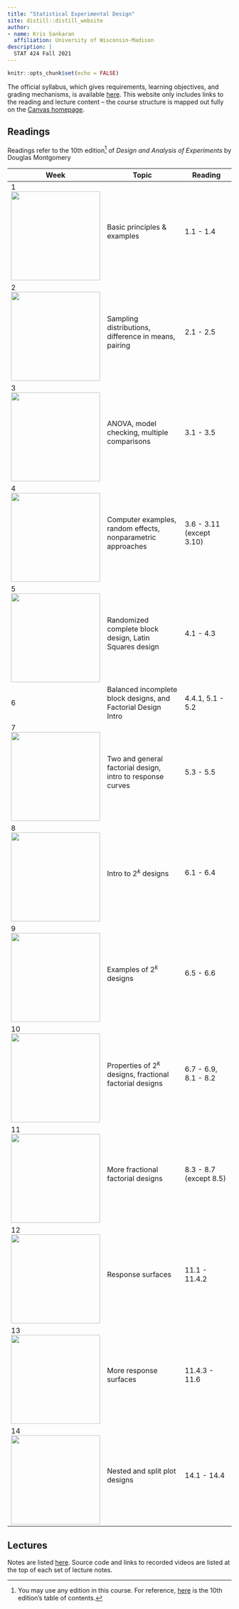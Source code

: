 ```yaml
---
title: "Statistical Experimental Design"
site: distill::distill_website
author:
- name: Kris Sankaran
  affiliation: University of Wisconsin-Madison
description: |
  STAT 424 Fall 2021
---
```


```r
knitr::opts_chunk$set(echo = FALSE)
```

The official syllabus, which gives requirements, learning objectives, and
grading mechanisms, is available [here](https://canvas.wisc.edu/courses/267698/files). This website only includes links to
the reading and lecture content -- the course structure is mapped out fully on
the [Canvas homepage](https://canvas.wisc.edu/courses/267698).

## Readings

Readings refer to the 10th edition^[You may use any edition in this course. For
reference,
[here](https://www.wiley.com/en-us/Design+and+Analysis+of+Experiments%2C+10th+Edition-p-9781119492443#content-section)
is the 10th edition's table of contents.] of *Design and Analysis of
Experiments* by Douglas Montgomery

| Week | Topic | Reading |
| - | --- | -- |
| 1 <br/> <img width=200 src="https://uwmadison.box.com/shared/static/2w0x5hzg03zk8113e3rcto58tocc4y6w.png"/> | Basic principles & examples | 1.1 - 1.4 |
| 2 <br/> <img width=200 src="https://uwmadison.box.com/shared/static/2nue43dk0rw0v25swmbd552qk1bz1jze.png"/> | Sampling distributions, difference in means, pairing | 2.1 - 2.5 |
| 3 <br/> <img width=200 src="https://uwmadison.box.com/shared/static/ka2t5b3awtqt0mqdqtm8o5zbzs8ur7xp.png"/> | ANOVA, model checking, multiple comparisons | 3.1 - 3.5 |
| 4 <br/> <img width=200 src="https://uwmadison.box.com/shared/static/f2e3b39odm4ejkyqinvpii24s9tegnqb.png"/> | Computer examples, random effects, nonparametric approaches | 3.6 - 3.11 (except 3.10) |
| 5 <br/> <img width=200 src="https://uwmadison.box.com/shared/static/fgtpgaimnwwlm5s63bmj9f8ahe1nq4qp.png"/> | Randomized complete block design, Latin Squares design | 4.1 - 4.3 |
| 6 <br/> | Balanced incomplete block designs, and Factorial Design Intro | 4.4.1, 5.1 - 5.2 |
| 7 <br/> <img width=200 src="https://uwmadison.box.com/shared/static/7qgi74t4kkleybceodksuroyaavn9zoq.png"/> | Two and general factorial design, intro to response curves | 5.3 - 5.5 |
| 8 <br/> <img width=200 src="https://uwmadison.box.com/shared/static/hvedijshgaw7so91kqcl1l8eunml4m9v.png"/> | Intro to $2^k$ designs | 6.1 - 6.4 |
| 9 <br/> <img width=200 src="https://uwmadison.box.com/shared/static/wwsniua1ce0q376oy2ffrtzf4ivzup99.png"/> | Examples of $2^k$ designs | 6.5 - 6.6 |
| 10 <br/> <img width=200 src="https://uwmadison.box.com/shared/static/48czl1on1krut0gquz5arqdb5a81ft40.png"/> | Properties of $2^k$ designs, fractional factorial designs | 6.7 - 6.9, 8.1 - 8.2 |
| 11 <br/> <img width=200 src="https://uwmadison.box.com/shared/static/b94hfeyugeun1xywlm2ccls9am5l38xg.jpg"/> | More fractional factorial designs | 8.3 - 8.7 (except 8.5) |
| 12 <br/> <img width=200 src="https://uwmadison.box.com/shared/static/uubzanl5c273c45mxazy0d06r7r0uz52.png"/> | Response surfaces | 11.1 - 11.4.2 |
| 13 <br/> <img width=200 src="https://uwmadison.box.com/shared/static/hxsz37wvxcj93osymlckvep6da6ipoqy.png"/> | More response surfaces | 11.4.3 - 11.6 |
| 14 <br/> <img width=200 src="https://uwmadison.box.com/shared/static/hacac7wv04k9ua657et7hzd8wg1827ln.png"/> | Nested and split plot designs | 14.1 - 14.4 |

## Lectures

Notes are listed [here](notes.html). Source code and links to recorded videos
are listed at the top of each set of lecture notes.

